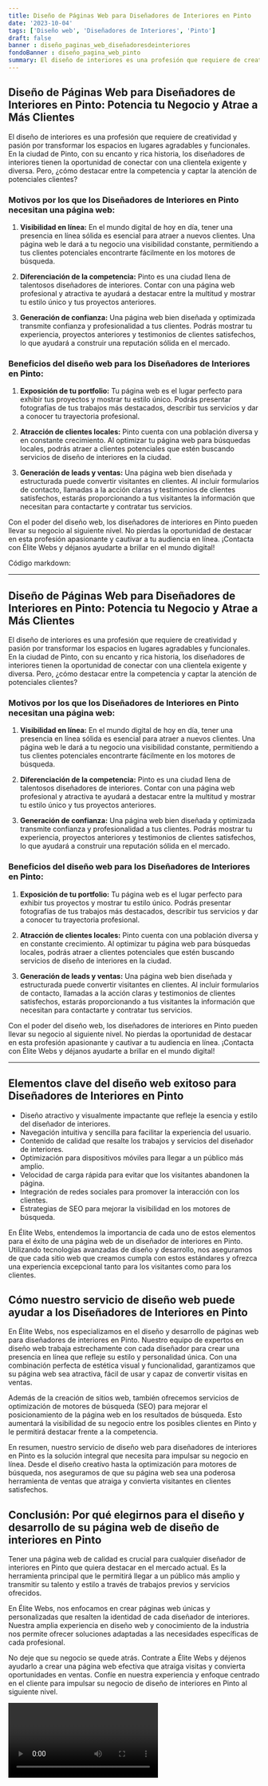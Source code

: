 ```yaml
---
title: Diseño de Páginas Web para Diseñadores de Interiores en Pinto
date: '2023-10-04'
tags: ['Diseño web', 'Diseñadores de Interiores', 'Pinto']
draft: false
banner : diseño_paginas_web_diseñadoresdeinteriores
fondoBanner : diseño_pagina_web_pinto
summary: El diseño de interiores es una profesión que requiere de creatividad y pasión por transformar los espacios en lugares agradables y funcionales. En la ciudad de Pinto, con su encanto y rica historia, los diseñadores de interiores tienen la oportunidad de conectar con una clientela exigente y diversa. Pero, ¿cómo destacar entre la competencia y captar la atención de potenciales clientes?
---
```


## Diseño de Páginas Web para Diseñadores de Interiores en Pinto: Potencia tu Negocio y Atrae a Más Clientes

El diseño de interiores es una profesión que requiere de creatividad y pasión por transformar los espacios en lugares agradables y funcionales. En la ciudad de Pinto, con su encanto y rica historia, los diseñadores de interiores tienen la oportunidad de conectar con una clientela exigente y diversa. Pero, ¿cómo destacar entre la competencia y captar la atención de potenciales clientes?

### Motivos por los que los Diseñadores de Interiores en Pinto necesitan una página web:

1. **Visibilidad en línea:** En el mundo digital de hoy en día, tener una presencia en línea sólida es esencial para atraer a nuevos clientes. Una página web le dará a tu negocio una visibilidad constante, permitiendo a tus clientes potenciales encontrarte fácilmente en los motores de búsqueda.

2. **Diferenciación de la competencia:** Pinto es una ciudad llena de talentosos diseñadores de interiores. Contar con una página web profesional y atractiva te ayudará a destacar entre la multitud y mostrar tu estilo único y tus proyectos anteriores.

3. **Generación de confianza:** Una página web bien diseñada y optimizada transmite confianza y profesionalidad a tus clientes. Podrás mostrar tu experiencia, proyectos anteriores y testimonios de clientes satisfechos, lo que ayudará a construir una reputación sólida en el mercado.

### Beneficios del diseño web para los Diseñadores de Interiores en Pinto:

1. **Exposición de tu portfolio:** Tu página web es el lugar perfecto para exhibir tus proyectos y mostrar tu estilo único. Podrás presentar fotografías de tus trabajos más destacados, describir tus servicios y dar a conocer tu trayectoria profesional.

2. **Atracción de clientes locales:** Pinto cuenta con una población diversa y en constante crecimiento. Al optimizar tu página web para búsquedas locales, podrás atraer a clientes potenciales que estén buscando servicios de diseño de interiores en la ciudad.

3. **Generación de leads y ventas:** Una página web bien diseñada y estructurada puede convertir visitantes en clientes. Al incluir formularios de contacto, llamadas a la acción claras y testimonios de clientes satisfechos, estarás proporcionando a tus visitantes la información que necesitan para contactarte y contratar tus servicios.

Con el poder del diseño web, los diseñadores de interiores en Pinto pueden llevar su negocio al siguiente nivel. No pierdas la oportunidad de destacar en esta profesión apasionante y cautivar a tu audiencia en línea. ¡Contacta con Élite Webs y déjanos ayudarte a brillar en el mundo digital!

Código markdown:
***
## Diseño de Páginas Web para Diseñadores de Interiores en Pinto: Potencia tu Negocio y Atrae a Más Clientes

El diseño de interiores es una profesión que requiere de creatividad y pasión por transformar los espacios en lugares agradables y funcionales. En la ciudad de Pinto, con su encanto y rica historia, los diseñadores de interiores tienen la oportunidad de conectar con una clientela exigente y diversa. Pero, ¿cómo destacar entre la competencia y captar la atención de potenciales clientes?

### Motivos por los que los Diseñadores de Interiores en Pinto necesitan una página web:

1. **Visibilidad en línea:** En el mundo digital de hoy en día, tener una presencia en línea sólida es esencial para atraer a nuevos clientes. Una página web le dará a tu negocio una visibilidad constante, permitiendo a tus clientes potenciales encontrarte fácilmente en los motores de búsqueda.

2. **Diferenciación de la competencia:** Pinto es una ciudad llena de talentosos diseñadores de interiores. Contar con una página web profesional y atractiva te ayudará a destacar entre la multitud y mostrar tu estilo único y tus proyectos anteriores.

3. **Generación de confianza:** Una página web bien diseñada y optimizada transmite confianza y profesionalidad a tus clientes. Podrás mostrar tu experiencia, proyectos anteriores y testimonios de clientes satisfechos, lo que ayudará a construir una reputación sólida en el mercado.

### Beneficios del diseño web para los Diseñadores de Interiores en Pinto:

1. **Exposición de tu portfolio:** Tu página web es el lugar perfecto para exhibir tus proyectos y mostrar tu estilo único. Podrás presentar fotografías de tus trabajos más destacados, describir tus servicios y dar a conocer tu trayectoria profesional.

2. **Atracción de clientes locales:** Pinto cuenta con una población diversa y en constante crecimiento. Al optimizar tu página web para búsquedas locales, podrás atraer a clientes potenciales que estén buscando servicios de diseño de interiores en la ciudad.

3. **Generación de leads y ventas:** Una página web bien diseñada y estructurada puede convertir visitantes en clientes. Al incluir formularios de contacto, llamadas a la acción claras y testimonios de clientes satisfechos, estarás proporcionando a tus visitantes la información que necesitan para contactarte y contratar tus servicios.

Con el poder del diseño web, los diseñadores de interiores en Pinto pueden llevar su negocio al siguiente nivel. No pierdas la oportunidad de destacar en esta profesión apasionante y cautivar a tu audiencia en línea. ¡Contacta con Élite Webs y déjanos ayudarte a brillar en el mundo digital!
***

<GifSeo />

<Cta />

## Elementos clave del diseño web exitoso para Diseñadores de Interiores en Pinto

- Diseño atractivo y visualmente impactante que refleje la esencia y estilo del diseñador de interiores.
- Navegación intuitiva y sencilla para facilitar la experiencia del usuario.
- Contenido de calidad que resalte los trabajos y servicios del diseñador de interiores.
- Optimización para dispositivos móviles para llegar a un público más amplio.
- Velocidad de carga rápida para evitar que los visitantes abandonen la página.
- Integración de redes sociales para promover la interacción con los clientes.
- Estrategias de SEO para mejorar la visibilidad en los motores de búsqueda.

En Élite Webs, entendemos la importancia de cada uno de estos elementos para el éxito de una página web de un diseñador de interiores en Pinto. Utilizando tecnologías avanzadas de diseño y desarrollo, nos aseguramos de que cada sitio web que creamos cumpla con estos estándares y ofrezca una experiencia excepcional tanto para los visitantes como para los clientes.

## Cómo nuestro servicio de diseño web puede ayudar a los Diseñadores de Interiores en Pinto

En Élite Webs, nos especializamos en el diseño y desarrollo de páginas web para diseñadores de interiores en Pinto. Nuestro equipo de expertos en diseño web trabaja estrechamente con cada diseñador para crear una presencia en línea que refleje su estilo y personalidad única. Con una combinación perfecta de estética visual y funcionalidad, garantizamos que su página web sea atractiva, fácil de usar y capaz de convertir visitas en ventas.

Además de la creación de sitios web, también ofrecemos servicios de optimización de motores de búsqueda (SEO) para mejorar el posicionamiento de la página web en los resultados de búsqueda. Esto aumentará la visibilidad de su negocio entre los posibles clientes en Pinto y le permitirá destacar frente a la competencia.

En resumen, nuestro servicio de diseño web para diseñadores de interiores en Pinto es la solución integral que necesita para impulsar su negocio en línea. Desde el diseño creativo hasta la optimización para motores de búsqueda, nos aseguramos de que su página web sea una poderosa herramienta de ventas que atraiga y convierta visitantes en clientes satisfechos.

## Conclusión: Por qué elegirnos para el diseño y desarrollo de su página web de diseño de interiores en Pinto

Tener una página web de calidad es crucial para cualquier diseñador de interiores en Pinto que quiera destacar en el mercado actual. Es la herramienta principal que le permitirá llegar a un público más amplio y transmitir su talento y estilo a través de trabajos previos y servicios ofrecidos.

En Élite Webs, nos enfocamos en crear páginas web únicas y personalizadas que resalten la identidad de cada diseñador de interiores. Nuestra amplia experiencia en diseño web y conocimiento de la industria nos permite ofrecer soluciones adaptadas a las necesidades específicas de cada profesional.

No deje que su negocio se quede atrás. Contrate a Élite Webs y déjenos ayudarlo a crear una página web efectiva que atraiga visitas y convierta oportunidades en ventas. Confíe en nuestra experiencia y enfoque centrado en el cliente para impulsar su negocio de diseño de interiores en Pinto al siguiente nivel.

<Video />

<CtaBot job='Diseñadores de Interiores' city='Pinto'/>

<Gmaps query='Pinto+españa+maps' />